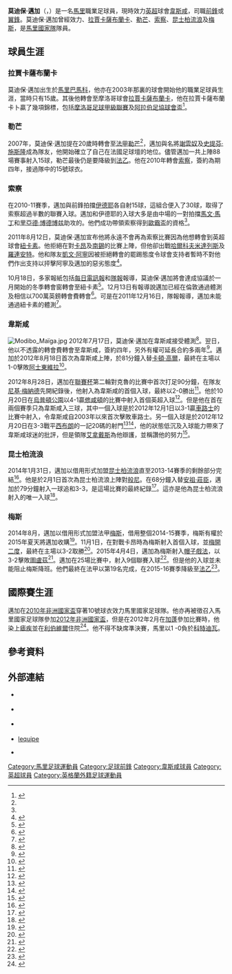 {{noteTA|G1=足球|G2=EPL
|T=zh-hans:莫迪博·马伊加;zh-hk:莫迪保·邁加;
|1=zh-hans:莫迪博; zh-hk:莫迪保;
|2=zh-hans:马伊加; zh-hk:邁加;
}}
{{Infobox football biography| name = 莫迪保·邁加<br />''Modibo Maïga''
| image = 20150331 Mali vs Ghana 153 (cropped).jpg
| image_size = 230
| caption = 2015年3月邁加在[[馬里國家足球隊|馬里國家隊]]
| fullname    = Modibo Maïga<ref name="Premier League Clubs submit Squad Lists">{{Cite news
 | title = Premier League Clubs submit Squad Lists
 | url = http://www.premierleague.com/content/dam/premierleague/site-content/News/publications/squad-lists/squad-lists-February-2013.pdf
 | publisher = Premier League
 | format = PDF
 | date = 1 February 2013
 | page = 39
 | accessdate = 24 June 2013
 | archive-date = 2016-03-04
 | archive-url = https://web.archive.org/web/20160304033709/http://www.premierleague.com/content/dam/premierleague/site-content/News/publications/squad-lists/squad-lists-February-2013.pdf
 | dead-url = no
 }}</ref>
| birth_date  = {{Birth date and age|1987|9|3|df=y}}
| birth_place = [[馬里|馬里]][[巴馬科|巴馬科]]
| height      = {{height|m=1.85|precision=0}}<ref>{{cite web |url= http://m.premierleague.com/en-gb/players/playerprofile.html/modibo-maiga |title= Premier League Player Profile Modibo Maiga |author= <!--Staff writer(s); no by-line.--> |date= 2015 |website= Premier League |publisher= Barclays Premier League |accessdate= 2015年6月10日 |language= en |deadurl= yes |archiveurl= https://web.archive.org/web/20150612110548/http://m.premierleague.com/en-gb/players/playerprofile.html/modibo-maiga |archivedate= 2015年6月12日 }}</ref>
| position = [[前鋒|前鋒]]/[[翼鋒|翼鋒]]
| currentclub = [[西漢姆聯足球俱樂部|韋斯咸]]
| clubnumber = 20
| youthyears1 =
| youthclubs1 = {{tsl|en|AS Bamako||AS 巴馬科}}
| youthyears2 = 2000–2002
| youthclubs2 = {{tsl|en|Stade Malien||馬里人體育場隊}}
| years1 = 2003
| clubs1 = {{tsl|en|Stade Malien||馬里人體育場隊}}
| caps1  = 3
| goals1 = 1
| years2 = 2004–2006
| clubs2 = [[拉賈卡薩布蘭卡體育俱樂部|拉賈卡薩布蘭卡]]
| caps2  = 47
| goals2 = 12
| years3 = 2007–2010
| clubs3 = [[勒芒足球會|勒芒]]
| caps3  = 88
| goals3 = 15
| years4 = 2010–2012
| clubs4 = [[索察足球會|索察]]
| caps4  = 59
| goals4 = 24
| years5 = 2011
| clubs5 = [[索察足球會|索察B隊]]
| caps5  = 1
| goals5 = 2
| years6 = 2012–
| clubs6 = [[西漢姆聯足球俱樂部|韋斯咸]]
| caps6  = 33
| goals6 = 3
| years7 = 2014
| clubs7 = → [[昆士柏流浪足球會|昆士柏流浪]] (借用)
| caps7  = 8
| goals7 = 1
| years8 = 2014–2015
| clubs8 = → [[梅斯足球會|梅斯]] (借用)
| caps8  = 25
| goals8 = 9
| nationalyears1 = 2007–
| nationalteam1  = [[馬里國家足球隊|馬里]]
| nationalcaps1  = 44
| nationalgoals1 = 9
| pcupdate = 2015年8月22日 17:50 (UTC)
| ntupdate = 2015年1月29日 07:08 (UTC)
}}

'''莫迪保·邁加'''（{{lang-en|'''Modibo Maïga'''}}，{{bd|1995年|4月8日|catIdx=Maïga, Modibo}}）是一名[[馬里|馬里]]職業足球員，現時效力[[英超|英超]]球會[[西漢姆聯足球俱樂部|韋斯咸]]，司職[[前鋒|前鋒]]或[[翼鋒|翼鋒]]。莫迪保·邁加曾經效力{{tsl|en|Stade Malien||馬里人體育場隊}}、[[拉賈卡薩布蘭卡體育俱樂部|拉賈卡薩布蘭卡]]、[[勒芒足球會|勒芒]]、[[索察足球會|索察]]、[[昆士柏流浪足球會|昆士柏流浪]]及[[梅斯足球會|梅斯]]，是[[馬里國家足球隊|馬里國家隊]]隊員。

==球員生涯==
===拉賈卡薩布蘭卡===
莫迪保·邁加出生於[[馬里|馬里]][[巴馬科|巴馬科]]，他亦在2003年那裏的球會{{tsl|en|Stade Malien||馬里人體育場隊}}開始他的職業足球員生涯，當時只有15歲。其後他轉會至摩洛哥球會[[拉賈卡薩布蘭卡體育俱樂部|拉賈卡薩布蘭卡]]，他在拉賈卡薩布蘭卡卜贏了幾項錦標，包括[[摩洛哥足球甲級聯賽|摩洛哥足球甲級聯賽]]及[[阿拉伯足協球會盃|阿拉伯足協球會盃]]<ref name=signs>{{cite web|title=Hammers move for Maiga|url=http://www.whufc.com/articles/20120718/hammers-move-for-maiga_2236884_2852790|publisher=www.whufc.com|accessdate=2015年6月10日|language=en|deadurl=yes|archiveurl=https://web.archive.org/web/20120721044151/http://www.whufc.com/articles/20120718/hammers-move-for-maiga_2236884_2852790|archivedate=2012年7月21日}}</ref>。

===勒芒===
2007年，莫迪保·邁加提在20歲時轉會至[[法甲|法甲]][[勒芒足球會|勒芒]]<ref name=signs/>，邁加與名將[[謝雲奴|謝雲奴]]及[[斯特凡·塞塞尼翁|史提芬·施斯隆]]成為隊友，他開始確立了自己在法國足球壇的地位。儘管邁加一共上陣88場賽事射入15球，勒芒最後仍是要降級到[[法乙|法乙]]。他在2010年轉會[[索察足球會|索察]]，簽約為期四年，接過隊中的15號球衣。

===索察===
在2010-11賽季，邁加與前鋒拍擋[[伊德耶·艾德·布朗|伊德耶]]各自射15球，這組合便入了30球，取得了索察超過半數的聯賽入球。邁加和伊德耶的入球大多是由中場的一對拍擋[[馬文·馬丁|馬文·馬丁]]和[[里亞德·博德博兹|里亞德·博德博兹]]助攻的。他們成功帶領索察得到[[歐足聯歐洲聯賽|歐霸盃]]的資格<ref name=signs/>。

2011年8月12日，莫迪保·邁加宣布他將永遠不會再為索察比賽因為他想轉會到英超球會[[紐卡素足球會|紐卡素]]。他拒絕在對[[卡昂足球俱樂部|卡昂]]及[[南錫體育會|南錫]]的比賽上陣，但他卻出戰[[哈爾科夫冶金工人足球俱樂部|哈爾科夫米達列斯]]及[[羅連安特足球會|羅連安特]]。他和隊友[[凱文·阿寧|凱文·阿寧]]因被拒絕轉會的罷踢態度令球會支持者暫時不對他們作出支持以抨擊阿寧及邁加的惡劣態度<ref>{{cite news|title=Sochaux fans go on strike in protest at players' 'childish behaviour'|url=http://www.metro.co.uk/sport/oddballs/887387-sochaux-fans-go-on-strike-in-protest-at-players-childish-behaviour|accessdate=2015年6月10日|language=en|newspaper=www.metro.co.uk|date=2012年1月14日}}</ref>。

10月18日，多家報紙包括[[每日電訊報|每日電訊報]]和[[隊報|隊報]]報導，莫迪保·邁加將會達成協議於一月開始的冬季轉會窗轉會至紐卡素<ref>{{cite news|last=Edwards |first=Luke |url=http://www.telegraph.co.uk/sport/football/teams/newcastle-united/8833499/Newcastle-United-set-to-sign-long-term-target-Modibo-Maiga-when-January-transfer-window-opens.html |title=Newcastle United set to sign long-term target Modibo Maiga when January transfer window opens |publisher=Telegraph |date= 2011年10月18日|accessdate=2015年6月10日|language=en|location=London}}</ref>。12月13日有報導說邁加已經在倫敦通過體測及相信以700萬英鎊轉會費轉會<ref>{{cite web|last=Douglas |first=Mark |url=http://www.journallive.co.uk/nufc/newcastle-united-news/2011/12/13/modibo-maiga-set-for-a-newcastle-united-medical-61634-29942734/? |title=Modibo Maiga set for a Newcastle United medical |publisher=Journal |date= |accessdate=2015年6月10日|language=en}}</ref>。可是在2011年12月16日，隊報報導，邁加未能通過紐卡素的體測<ref>{{cite web|last=Taisne|first=Emery|url=http://www.lequipe.fr/Football/breves2011/20111216_183738_maiga-n-ira-pas-a-newcastle.html|title=Maïga n'ira pas à Newcastle (Maiga will not go to Newcastle)|publisher=L'Equipe|date=|accessdate=2015年6月10日|language=en|deadurl=yes|archiveurl=https://web.archive.org/web/20120107124939/http://www.lequipe.fr/Football/breves2011/20111216_183738_maiga-n-ira-pas-a-newcastle.html|archivedate=2012年1月7日}}</ref>。

===韋斯咸===
[[File:Modibo_Maïga.jpg|thumb]]
2012年7月17日，莫迪保·邁加在韋斯咸接受體測<ref name=medicalwhu>{{cite news|title=West Ham tie up £5m Maiga deal as Allardyce waits on Carroll|url=http://www.dailymail.co.uk/sport/football/article-2175203/West-Ham-tie-5m-Modibo-Maiga-deal-boss-Sam-Allardyce-waits-Andy-Carroll.html|accessdate=2015年6月10日|language=en|newspaper=www.dailymail.co.uk|location=London|date=2012年7月13日}}</ref>。翌日，他以不透露的轉會費轉會至韋斯咸，簽約四年，另外有權可延長合約多兩年<ref name=signs>{{cite web|title=Hammers move for Maiga|url=http://www.whufc.com/articles/20120718/hammers-move-for-maiga_2236884_2852790|publisher=www.whufc.com|accessdate=2015年6月10日|language=en|deadurl=yes|archiveurl=https://web.archive.org/web/20120721044151/http://www.whufc.com/articles/20120718/hammers-move-for-maiga_2236884_2852790|archivedate=2012年7月21日}}</ref>。邁加於2012年8月18日首次為韋斯咸上陣，於81分鐘入替[[卡頓·高爾|卡頓·高爾]]，最終在主場以1-0擊敗[[阿士東維拉|阿士東維拉]]<ref>{{cite web|title=West Ham 1 – 0 Aston Vila|url=http://www.bbc.co.uk/sport/0/football/19221467|publisher=BBC Sport|accessdate=2015年6月10日|language=en}}</ref>。

2012年8月28日，邁加在[[聯賽杯|聯賽杯]]第二輪對克魯的比賽中首次打足90分鐘，在隊友[[尼基·梅納德|尼基·梅納德]]先開紀錄後，他射入為韋斯咸的首個入球，最終以2-0勝出<ref>{{cite web|title=West Ham 2–0 Crewe|url=http://www.bbc.co.uk/sport/0/football/19352829|publisher=BBC Sport|accessdate=2015年6月10日|language=en}}</ref>。他於10月20日在[[烏普頓公園球場|烏普頓公園]]以4-1贏[[修咸頓|修咸頓]]的比賽中射入首個英超入球<ref>{{cite web| url=http://www.bbc.co.uk/sport/0/football/19939627| title="West Ham 4–1 Southampton"| publisher=BBC Sport| date=2012年10月20日| accessdate=2015年6月10日| language=en| archive-date=2012年11月19日| archive-url=https://www.webcitation.org/6CIeYKqSg?url=http://www.bbc.co.uk/sport/0/football/19939627| dead-url=no}}</ref>。但是他在首在兩個賽季只為韋斯咸入三球，其中一個入球是於2012年12月1日以3-1贏[[車路士|車路士]]的比賽中射入，令韋斯咸自2003年以來首次擊敗車路士。另一個入球是於2012年12月20日在3-3戰平[[西布朗|西布朗]]的一記20碼的射門<ref>{{cite web | url=http://www.bbc.co.uk/sport/0/football/20474474 | title=West Ham 3-1 Chelsea | publisher=BBC Sport | accessdate=2015年6月10日|language=en}}</ref><ref>{{cite web | url=http://www.bbc.co.uk/sport/0/football/25474663 | title=West Ham 3-3 WBA | publisher=BBC Sport | accessdate=2015年6月10日 | language=en | archive-date=2014年3月15日 | archive-url=https://web.archive.org/web/20140315021416/http://www.bbc.co.uk/sport/0/football/25474663 | dead-url=no }}</ref>，他的狀態低沉及入球能力帶來了韋斯咸球迷的批評，但是領隊[[森姆·艾拿戴斯|艾拿戴斯]]為他辯護，並稱讚他的努力<ref>{{cite web | url=http://www1.skysports.com/football/news/11685/9054951/west-ham-to-be-patient-with-andy-carroll-as-sam-allardyce-defends-modibo-maiga | title=West Ham to be patient with Andy Carroll as Sam Allardyce defends Modibo Maiga | publisher=Sky Sports | accessdate=2015年6月10日|language=en}}</ref>。

===昆士柏流浪===
2014年1月31日，邁加以借用形式加盟[[昆士柏流浪足球會|昆士柏流浪]]直至2013-14賽季的剩餘部分完結<ref>{{Cite web |title=EXCLUSIVE: Maiga Makes Move |url=http://www.qpr.co.uk/news/article/310114-exclusive-maiga-makes-move-1332416.aspx |work=Queens Park Rangers FC |date=31 January 2014}}</ref>。他是於2月1日首次為昆士柏流浪上陣對[[般尼足球會|般尼]]。在68分鐘入替[[安祖·莊臣|安祖·莊臣]]，邁加於79分鐘射入一球追和3-3，是這場比賽的最終紀錄<ref>{{cite web |url=http://www.bbc.co.uk/sport/0/football/25891765|title=QPR 3-3 Burnley|publisher=BBC Sport|date=1 February 2014 |accessdate=1 February 2014}}</ref>。這亦是他為昆士柏流浪射入的唯一入球<ref name=sb>{{soccerbase|id=52558|name=Modibo Maiga}}</ref>。

===梅斯===
2014年8月，邁加以借用形式加盟法甲[[梅斯足球會|梅斯]]，借用整個2014-15賽季，梅斯有權於2015年夏天將邁加收購<ref>{{cite web |url=http://www.whufc.com/articles/20140827/maiga-loaned-to-fc-metz_2236884_4101717 |title=存档副本 |accessdate=2014-08-30 |deadurl=yes |archiveurl=https://web.archive.org/web/20140830010127/http://www.whufc.com/articles/20140827/maiga-loaned-to-fc-metz_2236884_4101717 |archivedate=2014-08-30 }}</ref>。11月1日，在對戰卡昂時為梅斯射入首個入球，並[[梅開二度|梅開二度]]，最終在主場以3-2取勝<ref>{{cite web | url=http://hereisthecity.com/en-gb/2014/11/03/ag-west-ham-united-failure-scores-twice-in-metz-3-2-victory/ | title=West Ham loanee scores twice in Metz 3-2 victory | publisher=Hereinthecity.com | date=1 November 2014 | accessdate=3 November 2014}}</ref>。2015年4月4日，邁加為梅斯射入[[帽子戲法|帽子戲法]]，以3-2擊敗[[圖盧茲|圖盧茲]]<ref>{{cite web | url=http://www.espnfc.co.uk/french-ligue-1/match/393411/metz-toulouse/report | title=Maiga hat-trick gives Metz hope | publisher=ESPN | accessdate=5 April 2015}}</ref>。邁加在25場比賽中，射入9個聯賽入球<ref>{{cite web | url=http://www.soccerbase.com/players/player.sd?player_id=52558 | title=Modibo Maiga at Soccerbase | publisher=Soccerbase | accessdate=27 May 2015}}</ref>。但是他的入球並未能阻止梅斯降班。他們最終在法甲以第19名完成，在2015-16賽季降級至[[法乙|法乙]]<ref>{{cite web | url=http://www1.skysports.com/football/live/match/312264/report | title=Ligue 1: Metz relegated after 4-0 defeat to Lorient | publisher=Sky Sports | accessdate=27 May 2015}}</ref>。

==國際賽生涯==
邁加在[[2010年非洲國家盃|2010年非洲國家盃]]穿著10號球衣效力馬里國家足球隊。他亦再被徵召入馬里國家足球隊參加[[2012年非洲國家盃|2012年非洲國家盃]]，但是在2012年2月在[[加蓬|加蓬]]參加比賽時，他染上[[瘧疾|瘧疾]]並在[[利伯維爾|利伯維爾]]住院<ref name=Malaria>{{cite web|title=Modibo Maiga still recovering from Malaria contracted during 2012 Afcon|url=http://www.goal.com/en/news/815/2012-africa-cup-of-nations/2012/02/14/2906258/modibo-maiga-still-recovering-from-malaria-contracted-during|publisher=www.goal.com|accessdate=18 July 2012}}</ref>。他不得不缺席準決賽，馬里以1 -0負於[[科特迪瓦|科特迪瓦]]。

==參考資料==
{{reflist|30em}}

==外部連結==
{{Commonscat|Modibo Maïga|莫迪保·邁加}}
*{{soccerbase|52558}} {{en icon}}
*{{NFT player|pid=24333}} {{en icon}}
*{{Lfpfr|first=Modibo|last=Maiga}} {{fr icon}}
*[http://www.lequipe.fr/Football/FootballFicheJoueur26344.html lequipe] {{fr icon}}
*{{Cite web |url=http://africanfootball.mtnfootball.com/live/content.php?Item_ID=31929 |title=Maiga set to complete Sochaux switch |access-date=2015-06-10 |archive-url=https://web.archive.org/web/20120401092904/http://africanfootball.mtnfootball.com/live/content.php?Item_ID=31929 |archive-date=2012-04-01 |dead-url=yes }} {{en icon}}
 
{{DEFAULTSORT:Maïga, Modibo}}
[[Category:馬里足球運動員|Category:馬里足球運動員]]
[[Category:足球前鋒|Category:足球前鋒]]
[[Category:韋斯咸球員|Category:韋斯咸球員]]
[[Category:英超球員|Category:英超球員]]
[[Category:英格蘭外籍足球運動員|Category:英格蘭外籍足球運動員]]